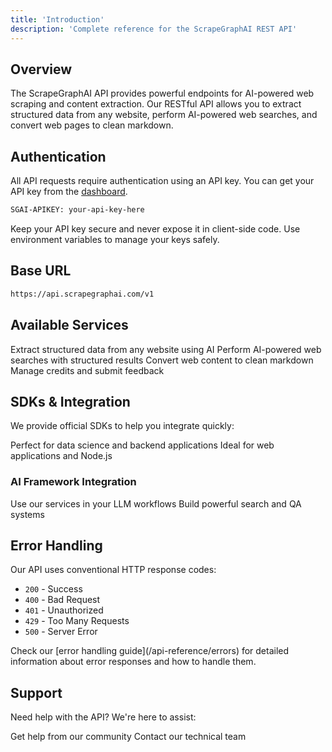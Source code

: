 ```yaml
---
title: 'Introduction'
description: 'Complete reference for the ScrapeGraphAI REST API'
---
```


## Overview

The ScrapeGraphAI API provides powerful endpoints for AI-powered web scraping and content extraction. Our RESTful API allows you to extract structured data from any website, perform AI-powered web searches, and convert web pages to clean markdown.

## Authentication

All API requests require authentication using an API key. You can get your API key from the [dashboard](https://dashboard.scrapegraphai.com).

```bash
SGAI-APIKEY: your-api-key-here
```

<Note>
Keep your API key secure and never expose it in client-side code. Use environment variables to manage your keys safely.
</Note>

## Base URL

```bash
https://api.scrapegraphai.com/v1
```

## Available Services

<CardGroup cols={2}>
  <Card title="SmartScraper" icon="robot" href="/api-reference/endpoint/smartscraper/start">
    Extract structured data from any website using AI
  </Card>
  <Card title="SearchScraper" icon="magnifying-glass" href="/api-reference/endpoint/searchscraper/start">
    Perform AI-powered web searches with structured results
  </Card>
  <Card title="Markdownify" icon="markdown" href="/api-reference/endpoint/markdownify/start">
    Convert web content to clean markdown
  </Card>
  <Card title="User" icon="user" href="/api-reference/endpoint/user/get-credits">
    Manage credits and submit feedback
  </Card>
</CardGroup>

## SDKs & Integration

We provide official SDKs to help you integrate quickly:

<CardGroup cols={2}>
  <Card title="Python SDK" icon="python" href="/sdks/python">
    Perfect for data science and backend applications
  </Card>
  <Card title="JavaScript SDK" icon="js" href="/sdks/javascript">
    Ideal for web applications and Node.js
  </Card>
</CardGroup>

### AI Framework Integration

<CardGroup cols={2}>
  <Card title="LangChain" icon="link" href="/integrations/langchain">
    Use our services in your LLM workflows
  </Card>
  <Card title="LlamaIndex" icon="database" href="/integrations/llamaindex">
    Build powerful search and QA systems
  </Card>
</CardGroup>

## Error Handling

Our API uses conventional HTTP response codes:

- `200` - Success
- `400` - Bad Request
- `401` - Unauthorized
- `429` - Too Many Requests
- `500` - Server Error

<Note>
Check our [error handling guide](/api-reference/errors) for detailed information about error responses and how to handle them.
</Note>

## Support

Need help with the API? We're here to assist:

<CardGroup cols={2}>
  <Card title="Discord Community" icon="discord" href="https://discord.gg/uJN7TYcpNa">
    Get help from our community
  </Card>
  <Card title="Email Support" icon="envelope" href="mailto:support@scrapegraphai.com">
    Contact our technical team
  </Card>
</CardGroup>
